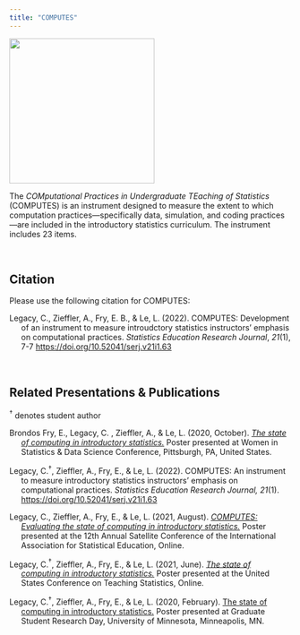 ```yaml
---
title: "COMPUTES"
---
```


![](/img/survey.png){width="259"}

The *COMputational Practices in Undergraduate TEaching of Statistics* (COMPUTES) is an instrument designed to measure the extent to which computation practices---specifically data, simulation, and coding practices---are included in the introductory statistics curriculum. The instrument includes 23 items.

<br />

## Citation

Please use the following citation for COMPUTES:

::: hanging-indent
Legacy, C., Zieffler, A., Fry, E. B., & Le, L. (2022). COMPUTES: Development of an instrument to measure introudctory statistics instructors' emphasis on computational practices. *Statistics Education Research Journal*, *21*(1), 7-7 <https://doi.org/10.52041/serj.v21i1.63>
:::

<br />

## Related Presentations & Publications

$^\dagger$ denotes student author

::: hanging-indent
Brondos Fry, E., Legacy, C. , Zieffler, A., & Le, L. (2020, October). [*The state of computing in introductory statistics.*](https://raw.githubusercontent.com/laser-umn/laser-umn.github.io/files/slides/state-of-computing-2020.pdf) Poster presented at Women in Statistics & Data Science Conference, Pittsburgh, PA, United States.

Legacy, C.$^\dagger$, Zieffler, A., Fry, E., & Le, L. (2022). COMPUTES: An instrument to measure introductory statistics instructors' emphasis on computational practices. *Statistics Education Research Journal, 21*(1). <https://doi.org/10.52041/serj.v21i1.63>

Legacy, C., Zieffler, A., Fry, E., & Le, L. (2021, August). [*COMPUTES: Evaluating the state of computing in introductory statistics.*](https://raw.githubusercontent.com/laser-umn/laser-umn.github.io/files/posters/state-of-computing-2021.pdf) Poster presented at the 12th Annual Satellite Conference of the International Association for Statistical Education, Online.

Legacy, C.$^\dagger$, Zieffler, A., Fry, E., & Le, L. (2021, June). [*The state of computing in introductory statistics.*](https://raw.githubusercontent.com/laser-umn/laser-umn.github.io/files/posters/state-of-computing-2021.pdf) Poster presented at the United States Conference on Teaching Statistics, Online.

Legacy, C.$^\dagger$, Zieffler, A., Fry, E., & Le, L. (2020, February). [The state of computing in introductory statistics.](https://raw.githubusercontent.com/laser-umn/laser-umn.github.io/files/posters/state-of-computing-2021.pdf) Poster presented at Graduate Student Research Day, University of Minnesota, Minneapolis, MN.
:::

